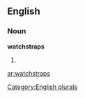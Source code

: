 
==English==

===Noun===
'''watchstraps'''

# {{plural of|[[watchstrap]]}}

[[Category:English plurals]]

[[ar:watchstraps]]
